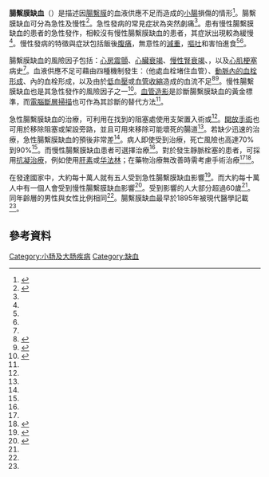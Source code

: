 {{about|發生於小腸的[[缺血|缺血]]|大腸的缺血情況|缺血性結腸炎}}
{{medical}}
{{Infobox medical condition 
|  Name           = 腸繫膜缺血
|  Image          =Ischemicbowel.PNG
|  Caption        =[[電腦斷層|電腦斷層]]顯示小腸壁增厚（黑色箭頭），為{{le|上腸係模靜脈|Superior mesenteric vein}}血栓的特徵。
|  synonyms        = mesenteric ischaemia, mesenteric vascular disease
|  DiseasesDB     = 29034 
|  ICD10          = {{ICD10|K|55|9|k|55}} 
|  ICD9           = {{ICD9|557.9}} 
|  ICDO           = 
|  OMIM           = 
|  MedlinePlus    = 001156 
|  eMedicineSubj  = radio 
|  eMedicineTopic = 2726
}}
'''腸繫膜缺血'''（{{lang|en|Mesenteric ischemia}}）是描述因[[腸繫膜|腸繫膜]]的血液供應不足而造成的[[小腸|小腸]]損傷的情形<ref name="Ye2014">{{cite book|url=https://books.google.ca/books?id=Uoi4BAAAQBAJ&pg=PA182|title=Geriatric Trauma and Critical Care|date=2014|publisher=Springer Verlag|isbn=9781461485018|edition=Aufl. 2014|location=New York|page=182|last1=Yelon|first1=Jay A.}}</ref>。腸繫膜缺血可分為急性及慢性<ref name="Surg2013">{{cite journal|title=Mesenteric ischemia.|date=August 2013|journal=The Surgical clinics of North America|issue=4|doi=10.1016/j.suc.2013.04.002|volume=93|pages=925–40, ix|pmid=23885938|last1=Bobadilla|first1=JL}}</ref>。急性發病的常見症狀為突然劇痛<ref name="Surg2013" />。患有慢性腸繫膜缺血的患者的急性發作，相較沒有慢性腸繫膜缺血的患者，其症狀出現較為緩慢<ref name="Ye2014" />。慢性發病的特徵與症狀包括飯後[[腹痛|腹痛]]，無意性的[[減重|減重]]，[[嘔吐|嘔吐]]和害怕進食<ref name="Ye2014" /><ref name="Surg2013" />。

腸繫膜缺血的風險因子包括：[[心房顫動|心房震顫]]、[[心臟衰竭|心臟衰竭]]、[[慢性肾脏病|慢性腎衰竭]]、{{tsl|en|Thrombophilia|先天性血栓形成體質}}，以及[[心肌梗塞|心肌梗塞]]病史<ref name="Ye2014" />。血液供應不足可藉由四種機制發生：{{tsl|en|Arterial embolism|動脈栓塞}}（他處血栓堵住血管）、[[血栓形成|動脈內的血栓形成]]、{{tsl|en|Mesenteric vein|腸繫膜靜脈}}內的血栓形成，以及由於[[低血壓|低血壓]]或[[血管收縮|血管收縮]]造成的血流不足<ref name="Britt2012">{{cite book|url=https://books.google.ca/books?id=7GRnoeg6aZEC&pg=PA621|title=Acute care surgery|date=2012|publisher=Wolters Kluwer Health/Lippincott Williams & Wilkins|isbn=9781608314287|edition=1st|location=Philadelphia|page=621|last1=Britt|first1=L.D.}}</ref><ref>{{cite book|url=https://books.google.ca/books?id=TrstW0MKDA4C&pg=PA323|title=Vascular medicine : a companion to Braunwald's heart disease|date=2013|publisher=Elsevier/Saunders|isbn=9781437729306|edition=2nd|location=Philadelphia, PA|pages=323–324|last1=Creager|first1=Mark A.}}</ref>。慢性腸繫膜缺血也是其急性發作的風險因子之一<ref>{{cite journal|title=Chronic mesenteric ischemia.|date=April 2005|journal=Best practice & research. Clinical gastroenterology|issue=2|doi=10.1016/j.bpg.2004.11.002|volume=19|pages=283–95|pmid=15833694|last1=Sreenarasimhaiah|first1=J}}</ref>。[[血管造影|血管造影]]是診斷腸繫膜缺血的黃金標準，而[[X射线计算机断层成像|電腦斷層掃描]]也可作為其診斷的替代方法<ref name="Surg2013" />。

急性腸繫膜缺血的治療，可利用{{tsl|en|Interventional radiology|介入放射學}}在找到的阻塞處使用支架置入術或{{tsl|en|Thrombolytic drug|溶栓藥物}}<ref name="Surg2013" />。[[開放手術|開放手術]]也可用於移除阻塞或架設旁路，並且可用來移除可能壞死的腸道<ref name="Ye2014" />。若缺少迅速的治療，急性腸繫膜缺血的預後非常差<ref name="Surg2013" />。病人即使受到治療，死亡風險也高達70%到90%<ref name="Britt2012" />。而慢性腸繫膜缺血患者可選擇{{tsl|en|TVascular bypass|血管繞道手術}}治療<ref name="Surg2013" />。對於發生靜脈栓塞的患者，可採用[[抗凝剂|抗凝治療]]，例如使用[[肝素|肝素]]或[[华法林|华法林]]；在藥物治療無改善時需考慮手術治療<ref name="Ye2014" /><ref>{{cite book|url=https://books.google.ca/books?id=FRW3mzt2dZ4C&pg=PA420|title=Vascular surgery|date=2007|publisher=Springer|isbn=9783540309567|location=Berlin|page=420|last1=Liapis|first1=C.D.}}</ref>。

在發達國家中，大約每十萬人就有五人受到急性腸繫膜缺血影響<ref>{{cite book|url=https://books.google.ca/books?id=xPwG17yFkzcC&pg=PA318|title=CT and MR Angiography: Comprehensive Vascular Assessment|date=2012|publisher=Lippincott Williams & Wilkins|isbn=9781469801834|page=318|author1=Geoffrey D. Rubin}}</ref>。而大約每十萬人中有一個人會受到慢性腸繫膜缺血影響<ref>{{cite book|url=https://books.google.ca/books?id=nL2PBQAAQBAJ&pg=PA105|title=Mesenteric Vascular Disease: Current Therapy|date=2014|publisher=Springer|isbn=9781493918478|page=105|author1=Gustavo S. Oderich}}</ref>。受到影響的人大部分超過60歲<ref name="Britt2012" />。同年齡層的男性與女性比例相同<ref name="Britt2012" />。腸繫膜缺血最早於1895年被現代醫學記載<ref name="Surg2013" />。

== 參考資料 ==
{{reflist}}
{{消化系统疾病}}
{{Hemodynamics}}
[[Category:小肠及大肠疾病|Category:小肠及大肠疾病]]
[[Category:缺血|Category:缺血]]